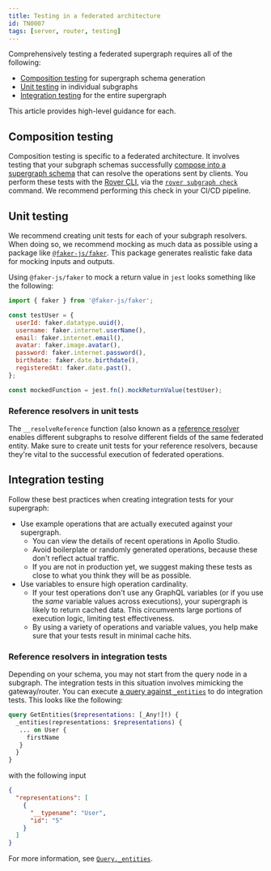 ```yaml
---
title: Testing in a federated architecture
id: TN0007
tags: [server, router, testing]
---
```


Comprehensively testing a federated supergraph requires all of the following:

- [Composition testing](#composition-testing) for supergraph schema generation
- [Unit testing](#unit-testing) in individual subgraphs
- [Integration testing](#integration-testing) for the entire supergraph

This article provides high-level guidance for each.

## Composition testing

Composition testing is specific to a federated architecture. It involves testing that your subgraph schemas successfully [compose into a supergraph schema](/federation/federated-types/composition/) that can resolve the operations sent by clients. You perform these tests with the [Rover CLI](/rover/), via the [`rover subgraph check`](/rover/commands/subgraphs#subgraph-check) command. We recommend performing this check in your CI/CD pipeline.

## Unit testing

We recommend creating unit tests for each of your subgraph resolvers. When doing so, we recommend mocking as much data as possible using a package like [`@faker-js/faker`](https://www.npmjs.com/package/@faker-js/faker). This package generates realistic fake data for mocking inputs and outputs.

Using `@faker-js/faker` to mock a return value in `jest` looks something like the following:

```js
import { faker } from '@faker-js/faker';

const testUser = {
  userId: faker.datatype.uuid(),
  username: faker.internet.userName(),
  email: faker.internet.email(),
  avatar: faker.image.avatar(),
  password: faker.internet.password(),
  birthdate: faker.date.birthdate(),
  registeredAt: faker.date.past(),
};

const mockedFunction = jest.fn().mockReturnValue(testUser);
```

### Reference resolvers in unit tests

The `__resolveReference` function (also known as a [reference resolver](/federation/entities/#2-define-a-reference-resolver) enables different subgraphs to resolve different fields of the same federated entity. Make sure to create unit tests for your reference resolvers, because they're vital to the successful execution of federated operations.

## Integration testing

Follow these best practices when creating integration tests for your supergraph:

- Use example operations that are actually executed against your supergraph.
  - You can view the details of recent operations in Apollo Studio.
  - Avoid boilerplate or randomly generated operations, because these don't reflect actual traffic.
  - If you are not in production yet, we suggest making these tests as close to what you think they will be as possible.
- Use variables to ensure high operation cardinality.
  - If your test operations don't use any GraphQL variables (or if you use the _same_ variable values across executions), your supergraph is likely to return cached data. This circumvents large portions of execution logic, limiting test effectiveness.
  - By using a variety of operations and variable values, you help make sure that your tests result in minimal cache hits.

### Reference resolvers in integration tests

Depending on your schema, you may not start from the query node in a subgraph. The integration tests in this situation involves mimicking the gateway/router. You can execute [a query against `_entities`](/federation/subgraph-spec#resolving-query_entities) to do integration tests. This looks like the following:

```graphql
query GetEntities($representations: [_Any!]!) {
  _entities(representations: $representations) {
   ... on User {
     firstName
   }
  }
}
```

with the following input

```json
{
  "representations": [
    {
      "__typename": "User",
      "id": "5"
    }
  ]
}
```

For more information, see [`Query._entities`](/federation/subgraphs#query_entities).
